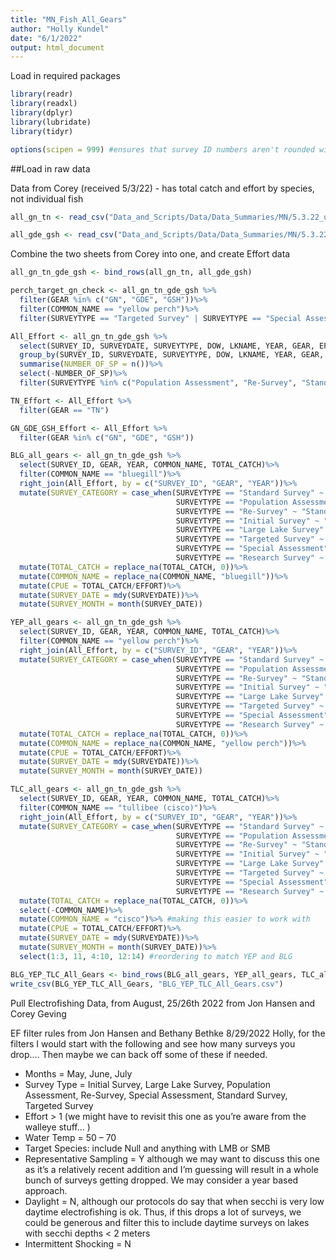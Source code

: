 ```yaml
---
title: "MN_Fish_All_Gears"
author: "Holly Kundel"
date: "6/1/2022"
output: html_document
---
```

Load in required packages
```r
library(readr)
library(readxl)
library(dplyr)
library(lubridate)
library(tidyr)

options(scipen = 999) #ensures that survey ID numbers aren't rounded with scientific notation

```

##Load in raw  data

Data from Corey (received 5/3/22)
- has total catch and effort by species, not individual fish
```r
all_gn_tn <- read_csv("Data_and_Scripts/Data/Data_Summaries/MN/5.3.22_update/ALL-GNTN-SURVEYS.csv")

all_gde_gsh <- read_csv("Data_and_Scripts/Data/Data_Summaries/MN/5.3.22_update/ALL-GDEGSH-SURVEYS.csv")
```

Combine the two sheets from Corey into one, and create Effort data
```r
all_gn_tn_gde_gsh <- bind_rows(all_gn_tn, all_gde_gsh)

perch_target_gn_check <- all_gn_tn_gde_gsh %>%
  filter(GEAR %in% c("GN", "GDE", "GSH"))%>%
  filter(COMMON_NAME == "yellow perch")%>%
  filter(SURVEYTYPE == "Targeted Survey" | SURVEYTYPE == "Special Assessment") #693

All_Effort <- all_gn_tn_gde_gsh %>%
  select(SURVEY_ID, SURVEYDATE, SURVEYTYPE, DOW, LKNAME, YEAR, GEAR, EFFORT)%>%
  group_by(SURVEY_ID, SURVEYDATE, SURVEYTYPE, DOW, LKNAME, YEAR, GEAR, EFFORT)%>%
  summarise(NUMBER_OF_SP = n())%>%
  select(-NUMBER_OF_SP)%>%
  filter(SURVEYTYPE %in% c("Population Assessment", "Re-Survey", "Standard Survey", "Special Assessment", "Targeted Survey", "Large Lake Survey", "Research Survey", "Initial Survey"))

TN_Effort <- All_Effort %>%
  filter(GEAR == "TN")

GN_GDE_GSH_Effort <- All_Effort %>%
  filter(GEAR %in% c("GN", "GDE", "GSH"))
```


```r
BLG_all_gears <- all_gn_tn_gde_gsh %>%
  select(SURVEY_ID, GEAR, YEAR, COMMON_NAME, TOTAL_CATCH)%>%
  filter(COMMON_NAME == "bluegill")%>%
  right_join(All_Effort, by = c("SURVEY_ID", "GEAR", "YEAR"))%>%
  mutate(SURVEY_CATEGORY = case_when(SURVEYTYPE == "Standard Survey" ~ "Standard",
                                     SURVEYTYPE == "Population Assessment" ~ "Standard",
                                     SURVEYTYPE == "Re-Survey" ~ "Standard",
                                     SURVEYTYPE == "Initial Survey" ~ "Standard",
                                     SURVEYTYPE == "Large Lake Survey" ~ "Standard",
                                     SURVEYTYPE == "Targeted Survey" ~ "Targeted",
                                     SURVEYTYPE == "Special Assessment" ~ "Targeted",
                                     SURVEYTYPE == "Research Survey" ~ "Targeted")) %>%
  mutate(TOTAL_CATCH = replace_na(TOTAL_CATCH, 0))%>%
  mutate(COMMON_NAME = replace_na(COMMON_NAME, "bluegill"))%>%
  mutate(CPUE = TOTAL_CATCH/EFFORT)%>%
  mutate(SURVEY_DATE = mdy(SURVEYDATE))%>%
  mutate(SURVEY_MONTH = month(SURVEY_DATE))
```

```r
YEP_all_gears <- all_gn_tn_gde_gsh %>%
  select(SURVEY_ID, GEAR, YEAR, COMMON_NAME, TOTAL_CATCH)%>%
  filter(COMMON_NAME == "yellow perch")%>%
  right_join(All_Effort, by = c("SURVEY_ID", "GEAR", "YEAR"))%>%
  mutate(SURVEY_CATEGORY = case_when(SURVEYTYPE == "Standard Survey" ~ "Standard",
                                     SURVEYTYPE == "Population Assessment" ~ "Standard",
                                     SURVEYTYPE == "Re-Survey" ~ "Standard",
                                     SURVEYTYPE == "Initial Survey" ~ "Standard",
                                     SURVEYTYPE == "Large Lake Survey" ~ "Standard",
                                     SURVEYTYPE == "Targeted Survey" ~ "Targeted",
                                     SURVEYTYPE == "Special Assessment" ~ "Targeted",
                                     SURVEYTYPE == "Research Survey" ~ "Targeted")) %>%
  mutate(TOTAL_CATCH = replace_na(TOTAL_CATCH, 0))%>%
  mutate(COMMON_NAME = replace_na(COMMON_NAME, "yellow perch"))%>%
  mutate(CPUE = TOTAL_CATCH/EFFORT)%>%
  mutate(SURVEY_DATE = mdy(SURVEYDATE))%>%
  mutate(SURVEY_MONTH = month(SURVEY_DATE))

```

```r
TLC_all_gears <- all_gn_tn_gde_gsh %>%
  select(SURVEY_ID, GEAR, YEAR, COMMON_NAME, TOTAL_CATCH)%>%
  filter(COMMON_NAME == "tullibee (cisco)")%>%
  right_join(All_Effort, by = c("SURVEY_ID", "GEAR", "YEAR"))%>%
  mutate(SURVEY_CATEGORY = case_when(SURVEYTYPE == "Standard Survey" ~ "Standard",
                                     SURVEYTYPE == "Population Assessment" ~ "Standard",
                                     SURVEYTYPE == "Re-Survey" ~ "Standard",
                                     SURVEYTYPE == "Initial Survey" ~ "Standard",
                                     SURVEYTYPE == "Large Lake Survey" ~ "Standard",
                                     SURVEYTYPE == "Targeted Survey" ~ "Targeted",
                                     SURVEYTYPE == "Special Assessment" ~ "Targeted",
                                     SURVEYTYPE == "Research Survey" ~ "Targeted")) %>%
  mutate(TOTAL_CATCH = replace_na(TOTAL_CATCH, 0))%>%
  select(-COMMON_NAME)%>%
  mutate(COMMON_NAME = "cisco")%>% #making this easier to work with
  mutate(CPUE = TOTAL_CATCH/EFFORT)%>%
  mutate(SURVEY_DATE = mdy(SURVEYDATE))%>%
  mutate(SURVEY_MONTH = month(SURVEY_DATE))%>%
  select(1:3, 11, 4:10, 12:14) #reordering to match YEP and BLG
```



```r
BLG_YEP_TLC_All_Gears <- bind_rows(BLG_all_gears, YEP_all_gears, TLC_all_gears)
write_csv(BLG_YEP_TLC_All_Gears, "BLG_YEP_TLC_All_Gears.csv")
```


Pull Electrofishing Data, from August, 25/26th 2022 from Jon Hansen and Corey Geving

EF filter rules from Jon Hansen and Bethany Bethke 8/29/2022
Holly, for the filters I would start with the following and see how many surveys you drop…. Then maybe we can back off some of these if needed.

- Months = May, June, July
- Survey Type = Initial Survey, Large Lake Survey, Population Assessment, Re-Survey, Special Assessment, Standard Survey, Targeted Survey
- Effort > 1 (we might have to revisit this one as you’re aware from the walleye stuff… )
- Water Temp = 50 – 70
- Target Species: include Null and anything with LMB or SMB
- Representative Sampling = Y although we may want to discuss this one as it’s a relatively recent addition and I’m guessing will result in a whole bunch of surveys getting dropped. We may consider a year based approach.
- Daylight = N, although our protocols do say that when secchi is very low daytime electrofishing is ok. Thus, if this drops a lot of surveys, we could be generous and filter this to include daytime surveys on lakes with secchi depths < 2 meters
- Intermittent Shocking = N

```r

```

